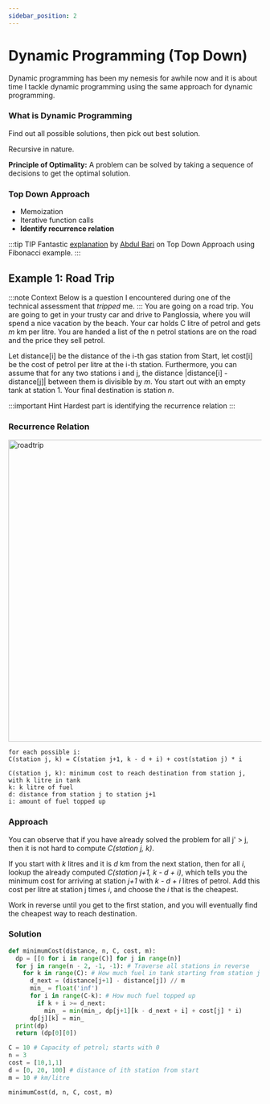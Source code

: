 ```yaml
---
sidebar_position: 2
---
```


# Dynamic Programming (Top Down)

Dynamic programming has been my nemesis for awhile now and it is about time I tackle dynamic programming
using the same approach for dynamic programming.

### What is Dynamic Programming

Find out all possible solutions, then pick out best solution.

Recursive in nature.

**Principle of Optimality:** A problem can be solved by taking a sequence of decisions to get the optimal solution.

### Top Down Approach

- Memoization
- Iterative function calls
- **Identify recurrence relation**

:::tip TIP
Fantastic [explanation](https://www.youtube.com/watch?v=5dRGRueKU3M) by [Abdul Bari](https://www.youtube.com/channel/UCZCFT11CWBi3MHNlGf019nw)
on Top Down Approach using Fibonacci example.
:::

## Example 1: Road Trip

:::note Context
Below is a question I encountered during one of the technical assessment that _tripped_ me.
:::
You are going on a road trip. You are going to get in your trusty car and drive to Panglossia, where
you will spend a nice vacation by the beach. Your car holds C litre of petrol and gets _m_ km per litre. You are handed a list of the n petrol stations
are on the road and the price they sell petrol.

Let distance[i] be the distance of the i-th gas station from Start, let cost[i] be the cost of petrol per litre
at the i-th station. Furthermore, you can assume that for any two stations i and j, the distance |distance[i] - distance[j]|
between them is divisible by _m_. You start out with an empty tank at station 1. Your final destination is station _n_.

:::important Hint
Hardest part is identifying the recurrence relation
:::

### Recurrence Relation

<img src="/img/algo/dp-road-trip.png" alt="roadtrip" width="600" />

```
for each possible i:
C(station j, k) = C(station j+1, k - d + i) + cost(station j) * i

C(station j, k): minimum cost to reach destination from station j, with k litre in tank
k: k litre of fuel
d: distance from station j to station j+1
i: amount of fuel topped up
```

### Approach

You can observe that if you have already solved the problem for all j' > j, then it is not hard
to compute _C(station j, k)_.

If you start with _k_ litres and it is _d_ km from the next station, then for all _i_,
lookup the already computed _C(station j+1, k - d + i)_, which tells you the minimum cost for
arriving at station _j+1_ with _k - d + i_ litres of petrol. Add this cost per litre at station j times _i_,
and choose the _i_ that is the cheapest.

Work in reverse until you get to the first station, and you will eventually find the cheapest way
to reach destination.

### Solution

```py
def minimumCost(distance, n, C, cost, m):
  dp = [[0 for i in range(C)] for j in range(n)]
  for j in range(n - 2, -1, -1): # Traverse all stations in reverse
    for k in range(C): # How much fuel in tank starting from station j
      d_next = (distance[j+1] - distance[j]) // m
      min_ = float('inf')
      for i in range(C-k): # How much fuel topped up
        if k + i >= d_next:
          min_ = min(min_, dp[j+1][k - d_next + i] + cost[j] * i)
      dp[j][k] = min_
  print(dp)
  return (dp[0][0])

C = 10 # Capacity of petrol; starts with 0
n = 3
cost = [10,1,1]
d = [0, 20, 100] # distance of ith station from start
m = 10 # km/litre

minimumCost(d, n, C, cost, m)
```
